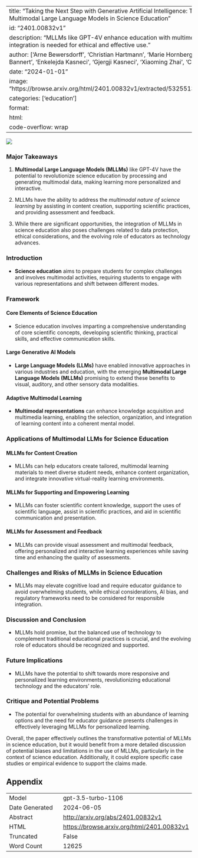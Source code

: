
---
title: "Taking the Next Step with Generative Artificial Intelligence: The Transformative Role of Multimodal Large Language Models in Science Education"
id: "2401.00832v1"
description: "MLLMs like GPT-4V enhance education with multimodal learning, but careful integration is needed for ethical and effective use."
author: ['Arne Bewersdorff', 'Christian Hartmann', 'Marie Hornberger', 'Kathrin Seßler', 'Maria Bannert', 'Enkelejda Kasneci', 'Gjergji Kasneci', 'Xiaoming Zhai', 'Claudia Nerdel']
date: "2024-01-01"
image: "https://browse.arxiv.org/html/2401.00832v1/extracted/5325513/figures/Intersect_eye.png"
categories: ['education']
format:
  html:
    code-overflow: wrap
---

![](https://browse.arxiv.org/html/2401.00832v1/extracted/5325513/figures/Intersect_eye.png)

### Major Takeaways

1. **Multimodal Large Language Models (MLLMs)** like GPT-4V have the potential to revolutionize science education by processing and generating multimodal data, making learning more personalized and interactive.

2. MLLMs have the ability to address the *multimodal nature of science learning* by assisting in content creation, supporting scientific practices, and providing assessment and feedback.

3. While there are significant opportunities, the integration of MLLMs in science education also poses challenges related to data protection, ethical considerations, and the evolving role of educators as technology advances.

### Introduction

- **Science education** aims to prepare students for complex challenges and involves multimodal activities, requiring students to engage with various representations and shift between different modes.

### Framework

#### Core Elements of Science Education

- Science education involves imparting a comprehensive understanding of core scientific concepts, developing scientific thinking, practical skills, and effective communication skills.

#### Large Generative AI Models

- **Large Language Models (LLMs)** have enabled innovative approaches in various industries and education, with the emerging **Multimodal Large Language Models (MLLMs)** promising to extend these benefits to visual, auditory, and other sensory data modalities.

#### Adaptive Multimodal Learning

- **Multimodal representations** can enhance knowledge acquisition and multimedia learning, enabling the selection, organization, and integration of learning content into a coherent mental model.

### Applications of Multimodal LLMs for Science Education

#### MLLMs for Content Creation

- MLLMs can help educators create tailored, multimodal learning materials to meet diverse student needs, enhance content organization, and integrate innovative virtual-reality learning environments.

#### MLLMs for Supporting and Empowering Learning

- MLLMs can foster scientific content knowledge, support the uses of scientific language, assist in scientific practices, and aid in scientific communication and presentation.

#### MLLMs for Assessment and Feedback

- MLLMs can provide visual assessment and multimodal feedback, offering personalized and interactive learning experiences while saving time and enhancing the quality of assessments.

### Challenges and Risks of MLLMs in Science Education

- MLLMs may elevate cognitive load and require educator guidance to avoid overwhelming students, while ethical considerations, AI bias, and regulatory frameworks need to be considered for responsible integration.

### Discussion and Conclusion

- MLLMs hold promise, but the balanced use of technology to complement traditional educational practices is crucial, and the evolving role of educators should be recognized and supported.

### Future Implications

- MLLMs have the potential to shift towards more responsive and personalized learning environments, revolutionizing educational technology and the educators’ role.

### Critique and Potential Problems

- The potential for overwhelming students with an abundance of learning options and the need for educator guidance presents challenges in effectively leveraging MLLMs for personalized learning.

Overall, the paper effectively outlines the transformative potential of MLLMs in science education, but it would benefit from a more detailed discussion of potential biases and limitations in the use of MLLMs, particularly in the context of science education. Additionally, it could explore specific case studies or empirical evidence to support the claims made.

## Appendix

|          |          |
|----------|----------|
| Model     | gpt-3.5-turbo-1106       |
| Date Generated     | 2024-06-05       |
| Abstract | [http://arxiv.org/abs/2401.00832v1](http://arxiv.org/abs/2401.00832v1)        |
| HTML     | [https://browse.arxiv.org/html/2401.00832v1](https://browse.arxiv.org/html/2401.00832v1)       |
| Truncated       | False       |
| Word Count       | 12625       |